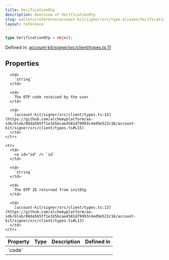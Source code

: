 ```yaml
---
title: VerificationOtp
description: Overview of VerificationOtp
slug: wallets/reference/account-kit/signer/src/type-aliases/VerificationOtp
layout: reference
---
```


```ts
type VerificationOtp = object;
```

Defined in: [account-kit/signer/src/client/types.ts:11](https://github.com/alchemyplatform/aa-sdk/blob/08da565ff1e1b5bcae4581d79993c4ed9e522c16/account-kit/signer/src/client/types.ts#L11)

## Properties

<table>
  <thead>
    <tr>
      <th align="left">Property</th>
      <th align="left">Type</th>
      <th align="left">Description</th>
      <th align="left">Defined in</th>
    </tr>
  </thead>

  <tbody>
    <tr>
      <td>
        <a id="code" /> `code`
      </td>

      <td>
        `string`
      </td>

      <td>
        The OTP code received by the user
      </td>

      <td>
        [account-kit/signer/src/client/types.ts:15](https://github.com/alchemyplatform/aa-sdk/blob/08da565ff1e1b5bcae4581d79993c4ed9e522c16/account-kit/signer/src/client/types.ts#L15)
      </td>
    </tr>

    <tr>
      <td>
        <a id="id" /> `id`
      </td>

      <td>
        `string`
      </td>

      <td>
        The OTP ID returned from initOtp
      </td>

      <td>
        [account-kit/signer/src/client/types.ts:13](https://github.com/alchemyplatform/aa-sdk/blob/08da565ff1e1b5bcae4581d79993c4ed9e522c16/account-kit/signer/src/client/types.ts#L13)
      </td>
    </tr>

  </tbody>
</table>

